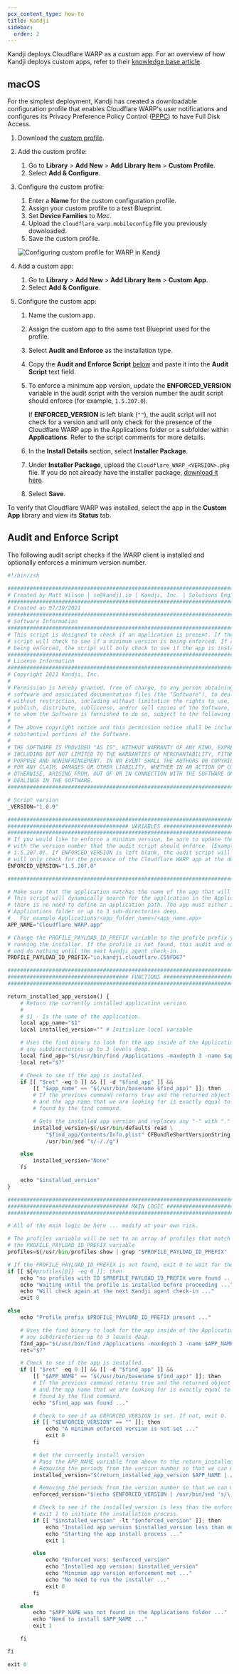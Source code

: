 ```yaml
---
pcx_content_type: how-to
title: Kandji
sidebar:
  order: 2
---
```


Kandji deploys Cloudflare WARP as a custom app. For an overview of how Kandji deploys custom apps, refer to their [knowledge base article](https://support.kandji.io/custom-apps-overview).

## macOS

For the simplest deployment, Kandji has created a downloadable configuration profile that enables Cloudflare WARP's user notifications and configures its Privacy Preference Policy Control ([PPPC](https://support.kandji.io/create-a-privacy-preferences-policy-control-profile)) to have Full Disk Access.

1. Download the [custom profile](https://github.com/kandji-inc/support/blob/master/Configuration%20Profiles/cloudflare_warp.mobileconfig).

2. Add the custom profile:

   1. Go to **Library** > **Add New** > **Add Library Item** > **Custom Profile**.
   2. Select **Add & Configure**.

3. Configure the custom profile:

   1. Enter a **Name** for the custom configuration profile.
   2. Assign your custom profile to a test Blueprint.
   3. Set **Device Families** to _Mac_.
   4. Upload the `cloudflare_warp.mobileconfig` file you previously downloaded.
   5. Save the custom profile.

   ![Configuring custom profile for WARP in Kandji](~/assets/images/cloudflare-one/connections/custom-profile.png)

4. Add a custom app:

   1. Go to **Library** > **Add New** > **Add Library Item** > **Custom App**.
   2. Select **Add & Configure**.

5. Configure the custom app:

   1. Name the custom app.

   2. Assign the custom app to the same test Blueprint used for the profile.

   3. Select **Audit and Enforce** as the installation type.

   4. Copy the **Audit and Enforce Script** [below](#audit-and-enforce-script) and paste it into the **Audit Script** text field.

   5. To enforce a minimum app version, update the **ENFORCED_VERSION** variable in the audit script with the version number the audit script should enforce (for example, `1.5.207.0`).

      If **ENFORCED_VERSION** is left blank (`""`), the audit script will not check for a version and will only check for the presence of the Cloudflare WARP app in the Applications folder or a subfolder within **Applications**. Refer to the script comments for more details.

   6. In the **Install Details** section, select **Installer Package**.

   7. Under **Installer Package**, upload the `Cloudflare_WARP_<VERSION>.pkg` file. If you do not already have the installer package, [download it here](/cloudflare-one/connections/connect-devices/warp/download-warp/#macos).

   8. Select **Save**.

To verify that Cloudflare WARP was installed, select the app in the **Custom App** library and view its **Status** tab.

## Audit and Enforce Script

The following audit script checks if the WARP client is installed and optionally enforces a minimum version number.

```python
#!/bin/zsh

###################################################################################################
# Created by Matt Wilson | se@kandji.io | Kandji, Inc. | Solutions Engineering
###################################################################################################
# Created on 07/30/2021
###################################################################################################
# Software Information
###################################################################################################
# This script is designed to check if an application is present. If the app is present, the
# script will check to see if a minimum version is being enforced. If a minimum app version is not
# being enforced, the script will only check to see if the app is installed or not.
###################################################################################################
# License Information
###################################################################################################
# Copyright 2021 Kandji, Inc.
#
# Permission is hereby granted, free of charge, to any person obtaining a copy of this
# software and associated documentation files (the "Software"), to deal in the Software
# without restriction, including without limitation the rights to use, copy, modify, merge,
# publish, distribute, sublicense, and/or sell copies of the Software, and to permit persons
# to whom the Software is furnished to do so, subject to the following conditions:
#
# The above copyright notice and this permission notice shall be included in all copies or
# substantial portions of the Software.
#
# THE SOFTWARE IS PROVIDED "AS IS", WITHOUT WARRANTY OF ANY KIND, EXPRESS OR IMPLIED,
# INCLUDING BUT NOT LIMITED TO THE WARRANTIES OF MERCHANTABILITY, FITNESS FOR A PARTICULAR
# PURPOSE AND NONINFRINGEMENT. IN NO EVENT SHALL THE AUTHORS OR COPYRIGHT HOLDERS BE LIABLE
# FOR ANY CLAIM, DAMAGES OR OTHER LIABILITY, WHETHER IN AN ACTION OF CONTRACT, TORT OR
# OTHERWISE, ARISING FROM, OUT OF OR IN CONNECTION WITH THE SOFTWARE OR THE USE OR OTHER
# DEALINGS IN THE SOFTWARE.
###################################################################################################

# Script version
_VERSION="1.0.0"

###################################################################################################
###################################### VARIABLES ##################################################
###################################################################################################
# If you would like to enforce a minimum version, be sure to update the ENFORCED_VERSION variable
# with the version number that the audit script should enforce. (Example version number
# 1.5.207.0). If ENFORCED_VERSION is left blank, the audit script will not check for a version and
# will only check for the presence of the Cloudflare WARP app at the defined APP_PATH.
ENFORCED_VERSION="1.5.207.0"

###################################################################################################

# Make sure that the application matches the name of the app that will be installed.
# This script will dynamically search for the application in the Applications folder. So
# there is no need to define an application path. The app must either install in the
# Applications folder or up to 3 sub-directories deep.
#   For example Applications/<app_folder_name>/<app_name.app>
APP_NAME="Cloudflare WARP.app"

# Change the PROFILE_PAYLOAD_ID_PREFIX variable to the profile prefix you want to wait on before
# running the installer. If the profile is not found, this audit and enforce script will exit 00
# and do nothing until the next kandji agent check-in.
PROFILE_PAYLOAD_ID_PREFIX="io.kandji.cloudflare.C59FD67"

###################################################################################################
###################################### FUNCTIONS ##################################################
###################################################################################################

return_installed_app_version() {
    # Return the currently installed application version
    #
    # $1 - Is the name of the application.
    local app_name="$1"
    local installed_version="" # Initialize local variable

    # Uses the find binary to look for the app inside of the Applications directory and
    # any subdirectories up to 3 levels deep.
    local find_app="$(/usr/bin/find /Applications -maxdepth 3 -name $app_name)"
    local ret="$?"

    # Check to see if the app is installed.
    if [[ "$ret" -eq 0 ]] && [[ -d "$find_app" ]] &&
        [[ "$app_name" == "$(/usr/bin/basename $find_app)" ]]; then
        # If the previous command returns true and the returned object is a directory
        # and the app name that we are looking for is exactly equal to the app name
        # found by the find command.

        # Gets the installed app version and replaces any "-" with "."
        installed_version=$(/usr/bin/defaults read \
            "$find_app/Contents/Info.plist" CFBundleShortVersionString |
            /usr/bin/sed "s/-/./g")

    else
        installed_version="None"
    fi

    echo "$installed_version"
}

###################################################################################################
###################################### MAIN LOGIC #################################################
###################################################################################################

# All of the main logic be here ... modify at your own risk.

# The profiles variable will be set to an array of profiles that match the prefix in
# the PROFILE_PAYLOAD_ID_PREFIX variable
profiles=$(/usr/bin/profiles show | grep "$PROFILE_PAYLOAD_ID_PREFIX" | sed 's/.*\ //')

# If the PROFILE_PAYLOAD_ID_PREFIX is not found, exit 0 to wait for the next agent run.
if [[ ${#profiles[@]} -eq 0 ]]; then
    echo "no profiles with ID $PROFILE_PAYLOAD_ID_PREFIX were found ..."
    echo "Waiting until the profile is installed before proceeding ..."
    echo "Will check again at the next Kandji agent check-in ..."
    exit 0

else
    echo "Profile prefix $PROFILE_PAYLOAD_ID_PREFIX present ..."

    # Uses the find binary to look for the app inside of the Applications directory and
    # any subdirectories up to 3 levels deep.
    find_app="$(/usr/bin/find /Applications -maxdepth 3 -name $APP_NAME)"
    ret="$?"

    # Check to see if the app is installed.
    if [[ "$ret" -eq 0 ]] && [[ -d "$find_app" ]] &&
        [[ "$APP_NAME" == "$(/usr/bin/basename $find_app)" ]]; then
        # If the previous command returns true and the returned object is a directory
        # and the app name that we are looking for is exactly equal to the app name
        # found by the find command.
        echo "$find_app was found ..."

        # Check to see if an ENFORCED_VERSION is set. If not, exit 0.
        if [[ "$ENFORCED_VERSION" == "" ]]; then
            echo "A minimum enforced version is not set ..."
            exit 0
        fi

        # Get the currently install version
        # Pass the APP_NAME variable from above to the return_installed_app_version function
        # Removing the periods from the version number so that we can make a comparison.
        installed_version="$(return_installed_app_version $APP_NAME | /usr/bin/sed 's/\.//g')"

        # Removing the periods from the version number so that we can make a comparison.
        enforced_version="$(echo $ENFORCED_VERSION | /usr/bin/sed 's/\.//g')"

        # Check to see if the installed_version is less than the enforced_version. If it is then
        # exit 1 to initiate the installation process.
        if [[ "$installed_version" -lt "$enforced_version" ]]; then
            echo "Installed app version $installed_version less than enforced version $ENFORCED_VERSION"
            echo "Starting the app install process ..."
            exit 1

        else
            echo "Enforced vers: $enforced_version"
            echo "Installed app version: $installed_version"
            echo "Minimum app version enforcement met ..."
            echo "No need to run the installer ..."
            exit 0
        fi

    else
        echo "$APP_NAME was not found in the Applications folder ..."
        echo "Need to install $APP_NAME ..."
        exit 1

    fi

fi

exit 0
```
